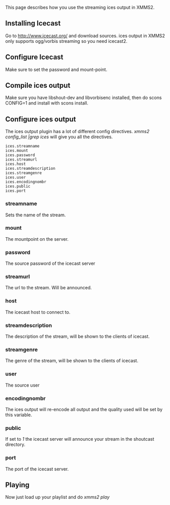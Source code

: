 This page describes how you use the streaming ices output in XMMS2.

== Installing Icecast ==
Go to http://www.icecast.org/ and download sources. ices output in XMMS2 only supports ogg/vorbis streaming so you need icecast2.

== Configure Icecast ==
Make sure to set the password and mount-point.

== Compile ices output ==
Make sure you have libshout-dev and libvorbisenc installed, then do scons CONFIG=1 and install with scons install.

== Configure ices output ==
The ices output plugin has a lot of different config directives. ''xmms2 config_list |grep ices'' will give you all the directives.

 ices.streamname
 ices.mount
 ices.password
 ices.streamurl
 ices.host
 ices.streamdescription
 ices.streamgenre
 ices.user
 ices.encodingnombr
 ices.public
 ices.port

=== streamname ===
Sets the name of the stream.

=== mount ===
The mountpoint on the server.

=== password ===
The source password of the icecast server

=== streamurl ===
The url to the stream. Will be announced.

=== host ===
The icecast host to connect to.

=== streamdescription ===
The description of the stream, will be shown to the clients of icecast.

=== streamgenre ===
The genre of the stream, will be shown to the clients of icecast.

=== user ===
The source user

=== encodingnombr ===
The ices output will re-encode all output and the quality used will be set by this variable.

=== public ===
If set to ''1'' the icecast server will announce your stream in the shoutcast directory.

=== port ===
The port of the icecast server.

== Playing ==
Now just load up your playlist and do ''xmms2 play''
